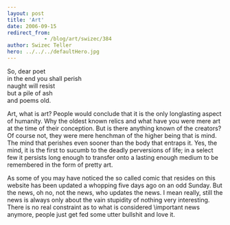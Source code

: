 ```yaml
---
layout: post
title: 'Art'
date: 2006-09-15
redirect_from: 
            - /blog/art/swizec/384
author: Swizec Teller
hero: ../../../defaultHero.jpg
---
```

So, dear poet  
in the end you shall perish  
naught will resist  
but a pile of ash  
and poems old.  


  
Art, what is art? People would conclude that it is the only longlasting aspect of humanity. Why the oldest known relics and what have you were mere art at the time of their conception. But is there anything known of the creators? Of course not, they were mere henchman of the higher being that is mind. The mind that perishes even sooner than the body that entraps it. Yes, the mind, it is the first to sucumb to the deadly perversions of life; in a select few it persists long enough to transfer onto a lasting enough medium to be remembered in the form of pretty art.  
  
As some of you may have noticed the so called comic that resides on this website has been updated a whopping five days ago on an odd Sunday. But the news, oh no, not the news, who updates the news. I mean really, still the news is always only about the vain stupidity of nothing very interesting. There is no real constraint as to what is considered \\important news anymore, people just get fed some utter bullshit and love it.